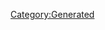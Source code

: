 {{Texts/Music
 |ID=143
 |MusicName=NEVER SAY DIE
 |OfficialName=NEVER SAY DIE
 |VocalName=Fire Bomber
 |VocalNameLF=Fire Bomber
 |Description=作品：マクロス ダイナマイト7

歌手：Fire Bomber

作詞：石川雅敏
作曲：南部昌江
 |BuyURL=https://recochoku.jp/song/S1001667271/hires_single?ds=1004652463
 |StoryDesc=
 |StoryTitle=
 |BannerId=0
 |AnmStoreURL=
}}
[[Category:Generated]]
